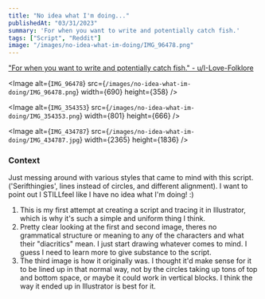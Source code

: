 ```yaml
---
title: "No idea what I'm doing..."
publishedAt: "03/31/2023"
summary: 'For when you want to write and potentially catch fish.'
tags: ["Script", "Reddit"]
image: "/images/no-idea-what-im-doing/IMG_96478.png"
---
```


["For when you want to write and potentially catch fish." - u/I-Love-Folklore](https://www.reddit.com/r/neography/comments/1281xvo/comment/jeh2i31/?utm_source=share&amp;utm_medium=web2x&amp;context=3)

<Image
	alt={`IMG_96478`}
	src={`/images/no-idea-what-im-doing/IMG_96478.png`}
    width={690}
    height={358}
/>

<Image
	alt={`IMG_354353`}
	src={`/images/no-idea-what-im-doing/IMG_354353.png`}
    width={801}
    height={666}
/>

<Image
	alt={`IMG_434787`}
	src={`/images/no-idea-what-im-doing/IMG_434787.jpg`}
    width={2365}
    height={1836}
/>

### Context

Just messing around with various styles that came to mind with this script. ('Serifthingies', lines instead of circles, and different alignment). I want to point out I STILLfeel like I have no idea what I'm doing! :)

1. This is my first attempt at creating a script and tracing it in Illustrator, which is why it's such a simple and uniform thing I think.
2. Pretty clear looking at the first and second image, theres no grammatical structure or meaning to any of the characters and what their "diacritics" mean. I just start drawing whatever comes to mind. I guess I need to learn more to give substance to the script.
3. The third image is how it originally was. I thought it'd make sense for it to be lined up in that normal way, not by the circles taking up tons of top and bottom space, or maybe it could work in vertical blocks. I think the way it ended up in Illustrator is best for it.
